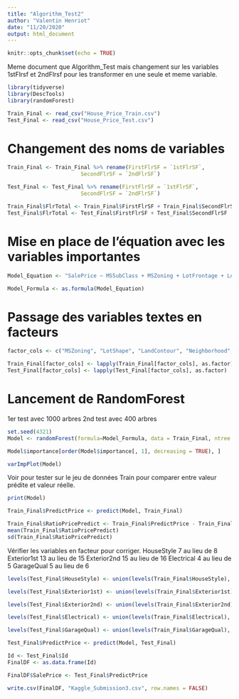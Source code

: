 ```yaml
---
title: "Algorithm_Test2"
author: "Valentin Henriot"
date: "11/20/2020"
output: html_document
---
```


```r
knitr::opts_chunk$set(echo = TRUE)
```

Meme document que Algorithm_Test mais changement sur les variables 1stFlrsf et 2ndFlrsf pour les transformer en une seule et meme variable.

```r
library(tidyverse)
library(DescTools)
library(randomForest)
```

```r
Train_Final <- read_csv("House_Price_Train.csv")
Test_Final <- read_csv("House_Price_Test.csv")
```

# Changement des noms de variables

```r
Train_Final <- Train_Final %>% rename(FirstFlrSF = `1stFlrSF`,
                       SecondFlrSF = `2ndFlrSF`)

Test_Final <- Test_Final %>% rename(FirstFlrSF = `1stFlrSF`,
                       SecondFlrSF = `2ndFlrSF`)
```

```r
Train_Final$FlrTotal <- Train_Final$FirstFlrSF + Train_Final$SecondFlrSF
Test_Final$FlrTotal <- Test_Final$FirstFlrSF + Test_Final$SecondFlrSF
```

# Mise en place de l'équation avec les variables importantes

```r
Model_Equation <- "SalePrice ~ MSSubClass + MSZoning + LotFrontage + LotArea + LotShape + LandContour +   Neighborhood + BldgType + HouseStyle + OverallQual  + OverallCond + YearBuilt + YearRemodAdd  + Exterior1st + Exterior2nd +  MasVnrType + MasVnrArea + ExterQual + Foundation + BsmtQual + BsmtCond + BsmtFinType1 + BsmtFinSF1 + BsmtFinType2 + BsmtUnfSF + TotalBsmtSF +  HeatingQC + CentralAir + Electrical + FlrTotal + GrLivArea + BsmtFullBath + FullBath + HalfBath + BedroomAbvGr + KitchenAbvGr + KitchenQual + TotRmsAbvGrd + Functional + Fireplaces + FireplaceQu + GarageType + GarageFinish + GarageCars + GarageArea + GarageQual + GarageCond + PavedDrive + WoodDeckSF + OpenPorchSF + SaleCondition"

Model_Formula <- as.formula(Model_Equation) 
```

# Passage des variables textes en facteurs

```r
factor_cols <- c("MSZoning", "LotShape", "LandContour", "Neighborhood", "BldgType", "HouseStyle", "Exterior1st", "Exterior2nd", "MasVnrType", "ExterQual", "Foundation", "BsmtQual", "BsmtCond", "BsmtFinType1", "BsmtFinType2", "HeatingQC", "CentralAir", "Electrical", "KitchenQual", "Functional", "FireplaceQu", "GarageType", "GarageFinish", "GarageQual", "GarageCond", "PavedDrive", "SaleCondition") # GarageYrBlt retiré car trop de catégories au sein de la variable

Train_Final[factor_cols] <- lapply(Train_Final[factor_cols], as.factor)
Test_Final[factor_cols] <- lapply(Test_Final[factor_cols], as.factor)
```

# Lancement de RandomForest

1er test avec 1000 arbres
2nd test avec 400 arbres

```r
set.seed(4321)
Model <- randomForest(formula=Model_Formula, data = Train_Final, ntree = 1000)
```

```r
Model$importance[order(Model$importance[, 1], decreasing = TRUE), ]
```

```r
varImpPlot(Model)
```

Voir pour tester sur le jeu de données Train pour comparer entre valeur prédite et valeur réelle.

```r
print(Model)
```

```r
Train_Final$PredictPrice <- predict(Model, Train_Final)
```

```r
Train_Final$RatioPricePredict <- Train_Final$PredictPrice - Train_Final$SalePrice
mean(Train_Final$RatioPricePredict)
sd(Train_Final$RatioPricePredict)
```

Vérifier les variables en facteur pour corriger.
HouseStyle 7 au lieu de 8
Exterior1st 13 au lieu de 15
Exterior2nd 15 au lieu de 16
Electrical 4 au lieu de 5
GarageQual 5 au lieu de 6

```r
levels(Test_Final$HouseStyle) <- union(levels(Train_Final$HouseStyle), levels(Test_Final$HouseStyle))

levels(Test_Final$Exterior1st) <- union(levels(Train_Final$Exterior1st), levels(Test_Final$Exterior1st))

levels(Test_Final$Exterior2nd) <- union(levels(Train_Final$Exterior2nd), levels(Test_Final$Exterior2nd))

levels(Test_Final$Electrical) <- union(levels(Train_Final$Electrical), levels(Test_Final$Electrical))

levels(Test_Final$GarageQual) <- union(levels(Train_Final$GarageQual), levels(Test_Final$GarageQual))
```

```r
Test_Final$PredictPrice <- predict(Model, Test_Final)
```

```r
Id <- Test_Final$Id
FinalDF <- as.data.frame(Id)

FinalDF$SalePrice <- Test_Final$PredictPrice

write.csv(FinalDF, "Kaggle_Submission3.csv", row.names = FALSE)
```

